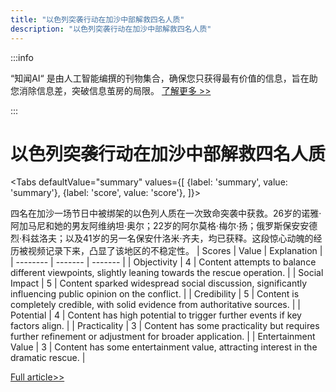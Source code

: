 ```yaml
---
title: "以色列突袭行动在加沙中部解救四名人质"
description: "以色列突袭行动在加沙中部解救四名人质"
---
```



:::info

“知闻AI“ 是由人工智能编撰的刊物集合，确保您只获得最有价值的信息，旨在助您消除信息差，突破信息茧房的局限。  [了解更多 >>](/zh-Hans/docs/guides)

:::

# 以色列突袭行动在加沙中部解救四名人质


<Tabs
	defaultValue="summary"
	values={[
	{label: 'summary', value: 'summary'},
	{label: 'score', value: 'score'},
]}>
<TabItem value="summary">


四名在加沙一场节日中被绑架的以色列人质在一次致命突袭中获救。26岁的诺雅·阿加马尼和她的男友阿维纳坦·奥尔；22岁的阿尔莫格·梅尔·扬；俄罗斯保安安德烈·科兹洛夫；以及41岁的另一名保安什洛米·齐夫，均已获释。这段惊心动魄的经历被视频记录下来，凸显了该地区的不稳定性。
</TabItem>
<TabItem value="score">
	| Scores     | Value   | Explanation |
	| -------- | ------- | ------- |
	| Objectivity  | 4    | Content attempts to balance different viewpoints, slightly leaning towards the rescue operation.    |
	| Social Impact | 5     | Content sparked widespread social discussion, significantly influencing public opinion on the conflict.    |
	| Credibility    | 5    | Content is completely credible, with solid evidence from authoritative sources.    |
	| Potential    | 4    | Content has high potential to trigger further events if key factors align.    |
	| Practicality    | 3    | Content has some practicality but requires further refinement or adjustment for broader application.    |
	| Entertainment Value    | 3    | Content has some entertainment value, attracting interest in the dramatic rescue.    |
</TabItem>
</Tabs>

[Full article>>](https://www.bbc.co.uk/news/live/world-europe-69102543)
